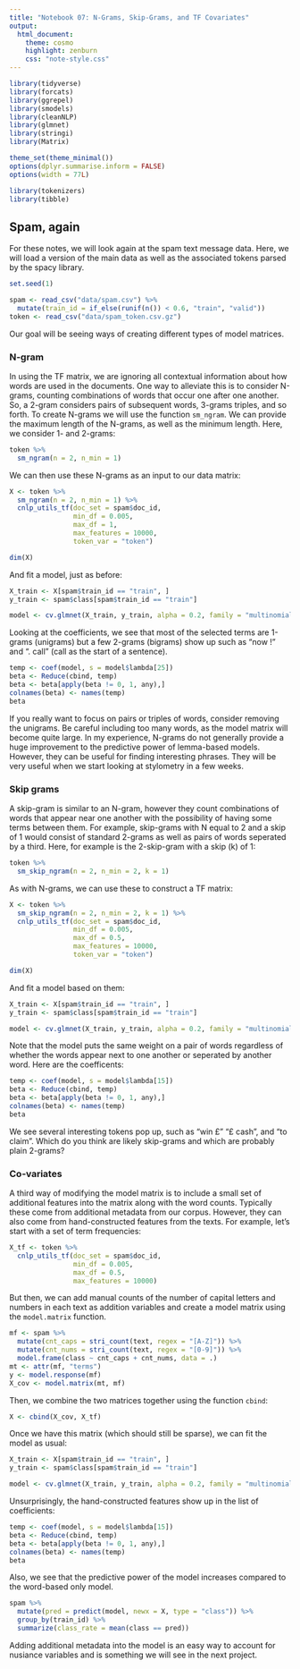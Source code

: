 ```yaml
---
title: "Notebook 07: N-Grams, Skip-Grams, and TF Covariates"
output:
  html_document:
    theme: cosmo
    highlight: zenburn
    css: "note-style.css"
---
```


```r
library(tidyverse)
library(forcats)
library(ggrepel)
library(smodels)
library(cleanNLP)
library(glmnet)
library(stringi)
library(Matrix)

theme_set(theme_minimal())
options(dplyr.summarise.inform = FALSE)
options(width = 77L)
```

```r
library(tokenizers)
library(tibble)
```

## Spam, again

For these notes, we will look again at the spam text message data. Here, we will
load a version of the main data as well as the associated tokens parsed by the
spacy library.

```r
set.seed(1)

spam <- read_csv("data/spam.csv") %>%
  mutate(train_id = if_else(runif(n()) < 0.6, "train", "valid"))
token <- read_csv("data/spam_token.csv.gz")
```

Our goal will be seeing ways of creating different types of model matrices.

### N-gram

In using the TF matrix, we are ignoring all contextual information about how
words are used in the documents. One way to alleviate this is to consider
N-grams, counting combinations of words that occur one after one another. So,
a 2-gram considers pairs of subsequent words, 3-grams triples, and so forth.
To create N-grams we will use the function `sm_ngram`. We can provide the
maximum length of the N-grams, as well as the minimum length. Here, we consider
1- and 2-grams:

```r
token %>%
  sm_ngram(n = 2, n_min = 1)
```

We can then use these N-grams as an input to our data matrix:

```r
X <- token %>%
  sm_ngram(n = 2, n_min = 1) %>%
  cnlp_utils_tf(doc_set = spam$doc_id,
                min_df = 0.005,
                max_df = 1,
                max_features = 10000,
                token_var = "token")

dim(X)
```

And fit a model, just as before:

```r
X_train <- X[spam$train_id == "train", ]
y_train <- spam$class[spam$train_id == "train"]

model <- cv.glmnet(X_train, y_train, alpha = 0.2, family = "multinomial")
```

Looking at the coefficients, we see that most of the selected terms are
1-grams (unigrams) but a few 2-grams (bigrams) show up such as "now !" and
". call" (call as the start of a sentence).

```r
temp <- coef(model, s = model$lambda[25])
beta <- Reduce(cbind, temp)
beta <- beta[apply(beta != 0, 1, any),]
colnames(beta) <- names(temp)
beta
```

If you really want to focus on pairs or triples of words, consider removing the
unigrams. Be careful including too many words, as the model matrix will become
quite large. In my experience, N-grams do not generally provide a huge
improvement to the predictive power of lemma-based models. However, they can be
useful for finding interesting phrases. They will be very useful when we start
looking at stylometry in a few weeks.

### Skip grams

A skip-gram is similar to an N-gram, however they count combinations of words
that appear near one another with the possibility of having some terms between
them. For example, skip-grams with N equal to 2 and a skip of 1 would consist
of standard 2-grams as well as pairs of words seperated by a third. Here, for
example is the 2-skip-gram with a skip (k) of 1:

```r
token %>%
  sm_skip_ngram(n = 2, n_min = 2, k = 1)
```

As with N-grams, we can use these to construct a TF matrix:

```r
X <- token %>%
  sm_skip_ngram(n = 2, n_min = 2, k = 1) %>%
  cnlp_utils_tf(doc_set = spam$doc_id,
                min_df = 0.005,
                max_df = 0.5,
                max_features = 10000,
                token_var = "token")

dim(X)
```

And fit a model based on them:

```r
X_train <- X[spam$train_id == "train", ]
y_train <- spam$class[spam$train_id == "train"]

model <- cv.glmnet(X_train, y_train, alpha = 0.2, family = "multinomial")
```

Note that the model puts the same weight on a pair of words regardless of
whether the words appear next to one another or seperated by another word.
Here are the coefficents:

```r
temp <- coef(model, s = model$lambda[15])
beta <- Reduce(cbind, temp)
beta <- beta[apply(beta != 0, 1, any),]
colnames(beta) <- names(temp)
beta
```

We see several interesting tokens pop up, such as "win £" "£ cash", and
"to claim". Which do you think are likely skip-grams and which are probably
plain 2-grams?

### Co-variates

A third way of modifying the model matrix is to include a small set of
additional features into the matrix along with the word counts. Typically
these come from additional metadata from our corpus. However, they can also
come from hand-constructed features from the texts. For example, let's start
with a set of term frequencies:

```r
X_tf <- token %>%
  cnlp_utils_tf(doc_set = spam$doc_id,
                min_df = 0.005,
                max_df = 0.5,
                max_features = 10000)
```

But then, we can add manual counts of the number of capital letters and numbers
in each text as addition variables and create a model matrix using the
`model.matrix` function.

```r
mf <- spam %>%
  mutate(cnt_caps = stri_count(text, regex = "[A-Z]")) %>%
  mutate(cnt_nums = stri_count(text, regex = "[0-9]")) %>%
  model.frame(class ~ cnt_caps + cnt_nums, data = .)
mt <- attr(mf, "terms")
y <- model.response(mf)
X_cov <- model.matrix(mt, mf)
```

Then, we combine the two matrices together using the function `cbind`:

```r
X <- cbind(X_cov, X_tf)
```

Once we have this matrix (which should still be sparse), we can fit the model
as usual:

```r
X_train <- X[spam$train_id == "train", ]
y_train <- spam$class[spam$train_id == "train"]

model <- cv.glmnet(X_train, y_train, alpha = 0.2, family = "multinomial")
```

Unsurprisingly, the hand-constructed features show up in the list of
coefficients:

```r
temp <- coef(model, s = model$lambda[15])
beta <- Reduce(cbind, temp)
beta <- beta[apply(beta != 0, 1, any),]
colnames(beta) <- names(temp)
beta
```

Also, we see that the predictive power of the model increases compared to the
word-based only model.

```r
spam %>%
  mutate(pred = predict(model, newx = X, type = "class")) %>%
  group_by(train_id) %>%
  summarize(class_rate = mean(class == pred))
```

Adding additional metadata into the model is an easy way to account for nusiance
variables and is something we will see in the next project.
